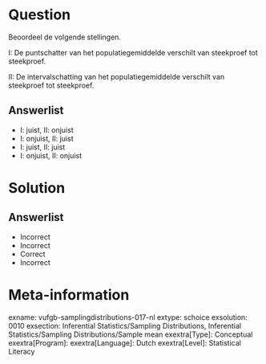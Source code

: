 Question
========
  
Beoordeel de volgende stellingen.

I: De puntschatter van het populatiegemiddelde verschilt van steekproef tot steekproef.

II: De intervalschatting van het populatiegemiddelde verschilt van steekproef tot steekproef.
  
Answerlist
----------
* I: juist,   II: onjuist
* I: onjuist,  II: juist
* I: juist,   II: juist
* I: onjuist,  II: onjuist

Solution
========

Answerlist
----------
* Incorrect
* Incorrect
* Correct
* Incorrect

Meta-information
================
exname: vufgb-samplingdistributions-017-nl
extype: schoice
exsolution: 0010
exsection: Inferential Statistics/Sampling Distributions, Inferential Statistics/Sampling Distributions/Sample mean
exextra[Type]: Conceptual
exextra[Program]: 
exextra[Language]: Dutch
exextra[Level]: Statistical Literacy